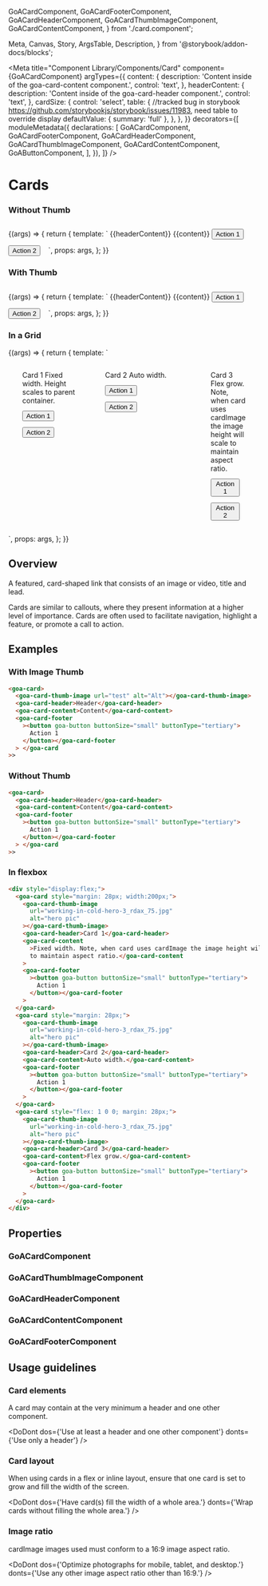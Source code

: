   GoACardComponent,
  GoACardFooterComponent,
  GoACardHeaderComponent,
  GoACardThumbImageComponent,
  GoACardContentComponent,
} from './card.component';

  Meta,
  Canvas,
  Story,
  ArgsTable,
  Description,
} from '@storybook/addon-docs/blocks';

<Meta
  title="Component Library/Components/Card"
  component={GoACardComponent}
  argTypes={{
    content: {
      description: 'Content inside of the goa-card-content component.',
      control: 'text',
    },
    headerContent: {
      description: 'Content inside of the goa-card-header component.',
      control: 'text',
    },
    cardSize: {
      control: 'select',
      table: {
        //tracked bug in storybook https://github.com/storybookjs/storybook/issues/11983, need table to override display
        defaultValue: { summary: 'full' },
      },
    },
  }}
  decorators={[
    moduleMetadata({
      declarations: [
        GoACardComponent,
        GoACardFooterComponent,
        GoACardHeaderComponent,
        GoACardThumbImageComponent,
        GoACardContentComponent,
        GoAButtonComponent,
      ],
    }),
  ]}
/>

# Cards

### Without Thumb

<Canvas>
  <Story
    name="Without Thumb"
    height={400}
    args={{
      cardSize: 'full',
      headerContent: 'My card header.',
      content: 'My card content.',
    }}
  >
    {(args) => {
      return {
        template: `<goa-card [cardSize]="cardSize">
                        <goa-card-header>{{headerContent}}</goa-card-header>
                        <goa-card-content>{{content}}</goa-card-content>
                        <goa-card-footer>
                          <button style="margin: 12px 12px 0 0;" goa-button buttonSize="small" buttonType="tertiary">Action 1</button>
                          <button style="margin: 12px 12px 0 0;" goa-button buttonSize="small" buttonType="tertiary">Action 2</button>
                        </goa-card-footer>
                    </goa-card>`,
        props: args,
      };
    }}
  </Story>
</Canvas>

### With Thumb

<Canvas>
  <Story
    name="With Thumb"
    height={400}
    args={{
      cardSize: 'full',
      headerContent: 'My card header.',
      content: 'My card content.',
    }}
  >
    {(args) => {
      return {
        template: `<goa-card [cardSize]="cardSize">
                        <goa-card-thumb-image url="working-in-cold-hero-3_rdax_75.jpg" alt="hero pic"></goa-card-thumb-image>
                        <goa-card-header>{{headerContent}}</goa-card-header>
                        <goa-card-content>{{content}}</goa-card-content>
                        <goa-card-footer>
                          <button style="margin: 12px 12px 0 0;" goa-button buttonSize="small" buttonType="tertiary">Action 1</button>
                          <button style="margin: 12px 12px 0 0;" goa-button buttonSize="small" buttonType="tertiary">Action 2</button>
                        </goa-card-footer>
                    </goa-card>`,
        props: args,
      };
    }}
  </Story>
</Canvas>

### In a Grid

<Canvas>
  <Story name="In a flex-layout" height={400} args={{}}>
    {(args) => {
      return {
        template: `<div style="display:flex;">
                      <goa-card style="margin: 28px; width:200px;">
                          <goa-card-thumb-image url="working-in-cold-hero-3_rdax_75.jpg" alt="hero pic"></goa-card-thumb-image>
                          <goa-card-header>Card 1</goa-card-header>
                          <goa-card-content>Fixed width.  Height scales to parent container.</goa-card-content>
                        <goa-card-footer>
                          <button style="margin: 12px 12px 0 0;" goa-button buttonSize="small" buttonType="tertiary">Action 1</button>
                          <button style="margin: 12px 12px 0 0;" goa-button buttonSize="small" buttonType="tertiary">Action 2</button>
                        </goa-card-footer>
                      </goa-card>
                      <goa-card style="margin: 28px;">
                          <goa-card-thumb-image url="working-in-cold-hero-3_rdax_75.jpg" alt="hero pic"></goa-card-thumb-image>
                          <goa-card-header>Card 2</goa-card-header>
                          <goa-card-content>Auto width.</goa-card-content>
                        <goa-card-footer>
                          <button style="margin: 12px 12px 0 0;" goa-button buttonSize="small" buttonType="tertiary">Action 1</button>
                          <button style="margin: 12px 12px 0 0;" goa-button buttonSize="small" buttonType="tertiary">Action 2</button>
                        </goa-card-footer>
                      </goa-card>
                      <goa-card style="flex: 1 0 0; margin: 28px;">
                          <goa-card-thumb-image url="working-in-cold-hero-3_rdax_75.jpg" alt="hero pic"></goa-card-thumb-image>
                          <goa-card-header>Card 3</goa-card-header>
                          <goa-card-content>Flex grow.  Note, when card uses cardImage the image height will scale to maintain aspect ratio.</goa-card-content>
                        <goa-card-footer>
                          <button style="margin: 12px 12px 0 0;" goa-button buttonSize="small" buttonType="tertiary">Action 1</button>
                          <button style="margin: 12px 12px 0 0;" goa-button buttonSize="small" buttonType="tertiary">Action 2</button>
                        </goa-card-footer>
                      </goa-card>
                    </div>`,
        props: args,
      };
    }}
  </Story>
</Canvas>

## Overview

A featured, card-shaped link that consists of an image or video, title and lead.

Cards are similar to callouts, where they present information at a higher level of
importance. Cards are often used to facilitate navigation, highlight a feature, or
promote a call to action.

## Examples

### With Image Thumb

```html
<goa-card>
  <goa-card-thumb-image url="test" alt="Alt"></goa-card-thumb-image>
  <goa-card-header>Header</goa-card-header>
  <goa-card-content>Content</goa-card-content>
  <goa-card-footer
    ><button goa-button buttonSize="small" buttonType="tertiary">
      Action 1
    </button></goa-card-footer
  > </goa-card
>>
```

### Without Thumb

```html
<goa-card>
  <goa-card-header>Header</goa-card-header>
  <goa-card-content>Content</goa-card-content>
  <goa-card-footer
    ><button goa-button buttonSize="small" buttonType="tertiary">
      Action 1
    </button></goa-card-footer
  > </goa-card
>>
```

### In flexbox

```html
<div style="display:flex;">
  <goa-card style="margin: 28px; width:200px;">
    <goa-card-thumb-image
      url="working-in-cold-hero-3_rdax_75.jpg"
      alt="hero pic"
    ></goa-card-thumb-image>
    <goa-card-header>Card 1</goa-card-header>
    <goa-card-content
      >Fixed width. Note, when card uses cardImage the image height will scale
      to maintain aspect ratio.</goa-card-content
    >
    <goa-card-footer
      ><button goa-button buttonSize="small" buttonType="tertiary">
        Action 1
      </button></goa-card-footer
    >
  </goa-card>
  <goa-card style="margin: 28px;">
    <goa-card-thumb-image
      url="working-in-cold-hero-3_rdax_75.jpg"
      alt="hero pic"
    ></goa-card-thumb-image>
    <goa-card-header>Card 2</goa-card-header>
    <goa-card-content>Auto width.</goa-card-content>
    <goa-card-footer
      ><button goa-button buttonSize="small" buttonType="tertiary">
        Action 1
      </button></goa-card-footer
    >
  </goa-card>
  <goa-card style="flex: 1 0 0; margin: 28px;">
    <goa-card-thumb-image
      url="working-in-cold-hero-3_rdax_75.jpg"
      alt="hero pic"
    ></goa-card-thumb-image>
    <goa-card-header>Card 3</goa-card-header>
    <goa-card-content>Flex grow.</goa-card-content>
    <goa-card-footer
      ><button goa-button buttonSize="small" buttonType="tertiary">
        Action 1
      </button></goa-card-footer
    >
  </goa-card>
</div>
```

## Properties

### GoACardComponent

<Description of={GoACardComponent} />

### GoACardThumbImageComponent

<Description of={GoACardThumbImageComponent} />
<ArgsTable of={GoACardThumbImageComponent} />

### GoACardHeaderComponent

<Description of={GoACardHeaderComponent} />

### GoACardContentComponent

<Description of={GoACardContentComponent} />

### GoACardFooterComponent

<Description of={GoACardFooterComponent} />

## Usage guidelines

### Card elements

A card may contain at the very minimum a header and one other component.

<DoDont
  dos={'Use at least a header and one other component'}
  donts={'Use only a header'}
/>

### Card layout

When using cards in a flex or inline layout, ensure that one card is set to grow and fill the width of the screen.

<DoDont
  dos={'Have card(s) fill the width of a whole area.'}
  donts={'Wrap cards without filling the whole area.'}
/>

### Image ratio

cardImage images used must conform to a 16:9 image aspect ratio.

<DoDont
  dos={'Optimize photographs for mobile, tablet, and desktop.'}
  donts={'Use any other image aspect ratio other than 16:9.'}
/>
